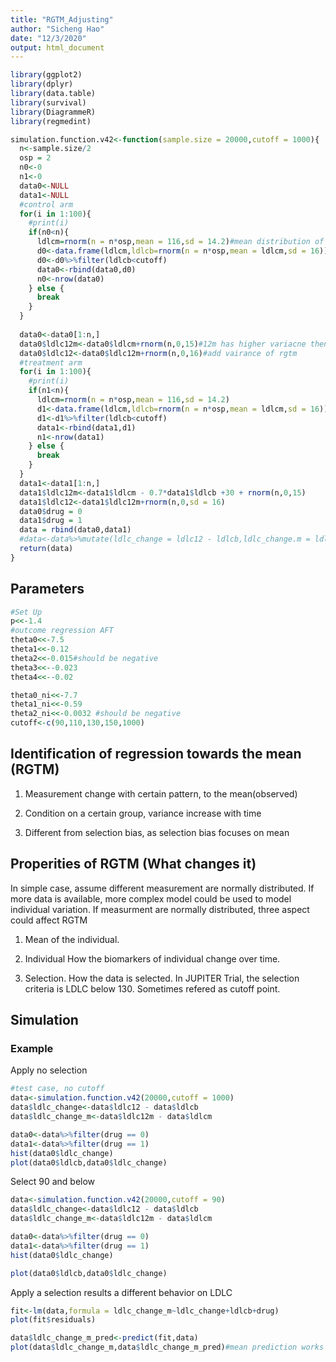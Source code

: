 ```yaml
---
title: "RGTM_Adjusting"
author: "Sicheng Hao"
date: "12/3/2020"
output: html_document
---
```


```r
library(ggplot2)
library(dplyr)
library(data.table)
library(survival)
library(DiagrammeR)
library(regmedint)

simulation.function.v42<-function(sample.size = 20000,cutoff = 1000){
  n<-sample.size/2
  osp = 2
  n0<-0
  n1<-0
  data0<-NULL
  data1<-NULL
  #control arm
  for(i in 1:100){
    #print(i)
    if(n0<n){
      ldlcm=rnorm(n = n*osp,mean = 116,sd = 14.2)#mean distribution of LDLC
      d0<-data.frame(ldlcm,ldlcb=rnorm(n = n*osp,mean = ldlcm,sd = 16))
      d0<-d0%>%filter(ldlcb<cutoff)
      data0<-rbind(data0,d0)
      n0<-nrow(data0)
    } else {
      break
    }
  }
  
  data0<-data0[1:n,]
  data0$ldlc12m<-data0$ldlcm+rnorm(n,0,15)#12m has higher variacne then ldlcm due to possible life style change after entering the trial
  data0$ldlc12<-data0$ldlc12m+rnorm(n,0,16)#add vairance of rgtm
  #treatment arm
  for(i in 1:100){
    #print(i)
    if(n1<n){
      ldlcm=rnorm(n = n*osp,mean = 116,sd = 14.2)
      d1<-data.frame(ldlcm,ldlcb=rnorm(n = n*osp,mean = ldlcm,sd = 16))
      d1<-d1%>%filter(ldlcb<cutoff)
      data1<-rbind(data1,d1)
      n1<-nrow(data1)
    } else {
      break
    }
  }
  data1<-data1[1:n,]
  data1$ldlc12m<-data1$ldlcm - 0.7*data1$ldlcb +30 + rnorm(n,0,15)
  data1$ldlc12<-data1$ldlc12m+rnorm(n,0,sd = 16)
  data0$drug = 0
  data1$drug = 1
  data = rbind(data0,data1)
  #data<-data%>%mutate(ldlc_change = ldlc12 - ldlcb,ldlc_change.m = ldlc12m - ldlcb)
  return(data)
}


```

## Parameters
```r

#Set Up
p<<-1.4
#outcome regression AFT
theta0<<-7.5
theta1<<-0.12
theta2<<-0.015#should be negative
theta3<<--0.023
theta4<<--0.02

theta0_ni<<-7.7
theta1_ni<<-0.59
theta2_ni<<-0.0032 #should be negative
cutoff<-c(90,110,130,150,1000)
```


## Identification of regression towards the mean (RGTM)

1. Measurement change with certain pattern, to the mean(observed)\n

2. Condition on a certain group, variance increase with time\n

3. Different from selection bias, as selection bias focuses on mean\n

## Properities of RGTM (What changes it)

In simple case, assume different measurement are normally distributed. If more data is available, more complex model could be used to model individual variation. If measurment are normally distributed, three aspect could affect RGTM \n
 
1. Mean of the individual.\n

2. Individual  How the biomarkers of individual change over time. \n

3. Selection. How the data is selected. In JUPITER Trial, the selection criteria is LDLC below 130. Sometimes refered as cutoff point. \n

## Simulation 


### Example

Apply no selection \n
```r
#test case, no cutoff
data<-simulation.function.v42(20000,cutoff = 1000)
data$ldlc_change<-data$ldlc12 - data$ldlcb
data$ldlc_change_m<-data$ldlc12m - data$ldlcm

data0<-data%>%filter(drug == 0)
data1<-data%>%filter(drug == 1)
hist(data0$ldlc_change)
plot(data0$ldlcb,data0$ldlc_change)
```

Select 90 and below \n
```r
data<-simulation.function.v42(20000,cutoff = 90)
data$ldlc_change<-data$ldlc12 - data$ldlcb
data$ldlc_change_m<-data$ldlc12m - data$ldlcm

data0<-data%>%filter(drug == 0)
data1<-data%>%filter(drug == 1)
hist(data0$ldlc_change)

plot(data0$ldlcb,data0$ldlc_change)
```

Apply a selection results a different behavior on LDLC 




```r



fit<-lm(data,formula = ldlc_change_m~ldlc_change+ldlcb+drug)
plot(fit$residuals)

data$ldlc_change_m_pred<-predict(fit,data)
plot(data$ldlc_change_m,data$ldlc_change_m_pred)#mean prediction works

```

